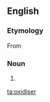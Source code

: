 ==English==

===Etymology===
From {{suffix|oxidise|er|lang=en}}

===Noun===
{{en-noun}}

# {{standard spelling of|from=non-Oxford British spelling|oxidizer}}

[[ta:oxidiser]]
